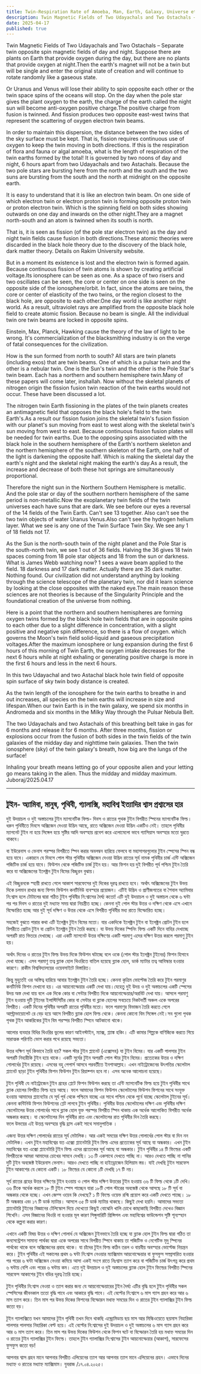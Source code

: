 ```yaml
---
title: Twin-Respiration Rate of Amoeba, Man, Earth, Galaxy, Universe etc.
description: Twin Magnetic Fields of Two Udayachals and Two Ostachals – Separate twin opposite spin magnetic fields of day and night. Suppose there are plants on Earth that provide oxygen during the day, but there are no plants that provide oxygen at night.Then the earth's magnet will not be a twin but will be single and enter the original state of creation and will continue to rotate randomly like a gaseous state.
date: 2025-04-17
published: true
---
```


Twin Magnetic Fields of Two Udayachals and Two Ostachals – Separate twin opposite spin magnetic fields of day and night. Suppose there are plants on Earth that provide oxygen during the day, but there are no plants that provide oxygen at night.Then the earth's magnet will not be a twin but will be single and enter the original state of creation and will continue to rotate randomly like a gaseous state.

Or Uranus and Venus will lose their ability to spin opposite each other or the twin space spins of the oceans will stop. On the day when the pole star gives the plant oxygen to the earth, the charge of the earth called the night sun will become anti-oxygen positive charge.The positive charge from fusion is twinned. And fission produces two opposite east-west twins that represent the scattering of oxygen electron twin beams.

In order to maintain this dispersion, the distance between the two sides of the sky surface must be kept. That is, fission requires continuous use of oxygen to keep the twin moving in both directions. If this is the respiration of flora and fauna or algal amoeba, what is the length of respiration of the twin earths formed by the total! It is governed by two noons of day and night, 6 hours apart from two Udayachals and two Astachals. Because the two pole stars are bursting here from the north and the south and the two suns are bursting from the south and the north at midnight on the opposite earth.

It is easy to understand that it is like an electron twin beam. On one side of which electron twin or electron proton twin is forming opposite proton twin or proton electron twin. Which is the spinning field on both sides showing outwards on one day and inwards on the other night.They are a magnet north-south and an atom is twinned when its south is north.

That is, it is seen as fission (of the pole star electron twin) as the day and night twin fields cause fusion in both directions.These atomic theories were discarded in the black hole theory due to the discovery of the black hole, dark matter theory. Details on Rakim University website.

But in a moment its existence is lost and the electron twin is formed again.  Because continuous fission of twin atoms is shown by creating artificial voltage.Its ionosphere can be seen as one. As a space of two risers and two oscillates can be seen, the core or center on one side is seen on the opposite side of the ionosphere/orbit. In fact, since the atoms are twins, the core or center of elasticity of the two twins, or the region closest to the black hole, are opposite to each other.One day world is like another night world. As a result, ultraviolet rays are amplified from the opposite black hole field to create atomic fission. Because no beam is single. All the individual twin ore twin beams are locked in opposite spins.

Einstein, Max, Planck, Hawking cause the theory of the law of light to be wrong. It's commercialization of the blacksmithing industry is on the verge of fatal consequences for the civilization.

How is the sun formed from north to south? All stars are twin planets (including exos) that are twin beams. One of which is a pulsar twin and the other is a nebular twin. One is the Sun's twin and the other is the Pole Star's twin beam. Each has a northern and southern hemisphere twin.Many of these papers will come later, inshallah. Now without the skeletal planets of nitrogen origin the fission fusion twin reaction of the twin earths would not occur. These have been discussed a lot.

The nitrogen twin Earth fissioning in the plates of the twin planets creates an antimagnetic field that opposes the black hole's field to the twin Earth's.As a result our fission fusion joins the skeletal twin's fusion fission with our planet's sun moving from east to west along with the skeletal twin's sun moving from west to east. Because continuous fission fusion plates will be needed for twin earths.
Due to the opposing spins associated with the black hole in the southern hemisphere of the Earth's northern skeleton and the northern hemisphere of the southern skeleton of the Earth, one half of the light is darkening the opposite half. Which is making the skeletal day the earth's night and the skeletal night making the earth's day.As a result, the increase and decrease of both these hot springs are simultaneously proportional.  

Therefore the night sun in the Northern Southern Hemisphere is metallic. And the pole star or day of the southern northern hemisphere of the same period is non-metallic.Now the exoplanetary twin fields of the twin universes each have suns that are dark.
We see before our eyes a reversal of the 14 fields of the Twin Earth. Can't see 13 together. Also can't see the two twin objects of water Uranus Venus.Also can't see the hydrogen helium layer. What we see is any one of the Twin Surface Twin Sky.  We see any 1 of 18 fields not 17.

As the Sun is the north-south twin of the night planet and the Pole Star is the south-north twin, we see 1 out of 36 fields. Halving the 36 gives 18 twin spaces coming from 18 pole star objects and 18 from the sun or darkness. What is James Webb watching now? 1 sees a wave beam applied to the field. 18 darkness and 17 dark matter. Actually there are 35 dark matter. Nothing found. Our civilization did not understand anything by looking through the science telescope of the planetary twin, nor did it learn science by looking at the close opposites with the naked eye.The main reason these sciences are not theories is because of the Singularity Principle and the foundational creation of the universe from nothing.

Here is a point that the northern and southern hemispheres are forming oxygen twins formed by the black hole twin fields that are in opposite spins to each other due to a slight difference in concentration, with a slight positive and negative spin difference, so there is a flow of oxygen.
which governs the Moon's twin field solid-liquid and gaseous precipitation voltages.After the maximum ionosphere or lung expansion during the first 6 hours of this morning of Twin Earth, the oxygen intake decreases for the next 6 hours while at night exhaling or generating positive charge is more in the first 6 hours and less in the next 6 hours.

In this two Udayachal and two Astachal black hole twin field of opposite spin surface of sky twin body distance is created.  

As the twin length of the ionosphere for the twin earths to breathe in and out increases, all species on the twin earths will increase in size and lifespan.When our twin Earth is in the twin galaxy, we spend six months in Andromeda and six months in the Milky Way through the Pulsar Nebula Belt.

The two Udayachals and two Astachals of this breathing belt take in gas for 6 months and release it for 6 months. After three months, fission or explosions occur from the fusion of both sides in the twin fields of the twin galaxies of the midday day and nighttime twin galaxies.  Then the twin ionosphere (sky) of the twin galaxy's breath, how big are the lungs of the surface!

Inhaling your breath means letting go of your opposite alien and your letting go means taking in the alien. Thus the midday and midday maximum.
Juboraj/2025.04.17

---

## টুইন- অ‍্যামিবা, মানুষ, পৃথিবী, গ‍্যালাক্সি, মহাবিশ্ব ইত‍্যাদির শ্বাস প্রশ্বাসের হার 

দুই উদয়াচল ও দুই অস্তাচলের টুইন ম‍্যাগনেটিক ফিল্ড- দিবস ও রাতের পৃথক টুইন বিপরীত স্পিনের ম‍্যাগনেটিক ফিল্ড। ধরুন পৃথিবীতে দিবসে অক্সিজেন দেওয়া উদ্ভিদ আছে,  রাতে অক্সিজেন দেওয়া উদ্ভিদ একটিও নেই। তাহলে পৃথিবীর ম‍্যাগনেট টুইন না হয়ে সিঙ্গেল হয়ে সৃষ্টির আদি অবস্হায় প্রবেশ করে এলোমেলো ভাবে গ‍্যাসিয়াস অবস্হার মতো ঘুরতে থাকবে।

বা ইউরেনাস ও ভেনাস পরস্পর বিপরীতে স্পিন করার অবলম্বন হারিয়ে ফেলবে বা মহাসাগরগুলোর টুইন স্পেসের স্পিন বন্ধ হয়ে যাবে। একারনে যে দিবসে পোল স্টার পৃথিবীর অক্সিজেন দেওয়া উদ্ভিদ রাতের সূর্য নামক পৃথিবীর চার্জ এন্টি অক্সিজেন পজিটিভ চার্জ হয়ে যাবে।  ফিউশন থেকে পজিটিভ চার্জ টুইন হয়। আর ফিশন হয় দুই বিপরীত পূর্ব পশ্চিম টুইন তৈরি করে যা অক্সিজেনের ইলেক্ট্রন টুইন বিমের বিচ্ছুরন বুঝায়।

এই বিচ্ছুরনকে স্হায়ী রাখতে গেলে আকাশ সারফেসের দুই দিকের দূরত্ব রাখতে হবে। অর্থাৎ অক্সিজেনের টুইন উভয় দিকে চলমান রাখার জন‍্য ফিশন ফিউশন কনটিনিউ ব‍্যবস্হার প্রয়োজন। এটিই উদ্ভিদ ও প্রাণীজগতের বা শৈবাল অ‍্যামিবার নি:শ্বাস হলে টোটালের দ্বারা গঠিত টুইন পৃথিবীর নি:শ্বাসের দৈর্ঘ্য কতো!
এটি দুই উদয়াচল ও দুই অস্তাচল থেকে ৬ ঘন্টা পর পর দিবস ও রাতের দুই মধ‍্যাহ্ন সময় দ্বারা নিয়ন্ত্রীত হচ্ছে। কেননা দুই পোল স্টার উত্তর ও দক্ষিণ থেকে এসে এখানে বিস্ফোরিত হচ্ছে আর দুই সূর্য দক্ষিণ ও উত্তর থেকে এসে বিপরীত পৃথিবীর মধ‍্য রাতে বিস্ফোরিত হচ্ছে।

সহজেই বুঝতে পারার কথা এটি ইলেক্ট্রন টুইন বিমের মতো। যার একদিকে ইলেক্ট্রন টুইন বা  ইলেক্ট্রন প্রোটন টুইন হলে বিপরীতে প্রোটন টুইন বা প্রোটন ইলেক্ট্রন টুইন তৈরি করছে। যা উভয় দিকের স্পিনিং ফিল্ড একটি দিনে বাহির দেখাচ্ছে অপরটি রাত ভিতরে দেখাচ্ছে। এরা একটি ম‍্যাগনেট উত্তর দক্ষিণের একটি পরমাণু এদের দক্ষিণ উত্তর করলে পরমাণু টুইন হয়।

অর্থাৎ দিনের ও রাতের টুইন ফিল্ড উভয় দিকে ফিউশন ঘটাচ্ছে বলে ওকে (পোল স্টার ইলেক্ট্রন টুইনের) ফিশন হিসাবে দেখা যাচ্ছে। এসব পরমাণু তত্ব ব্ল‍্যাক হোল থিওরিতে বাতিল হয়েছে ব্ল‍্যাক হোল, ডার্ক ম‍্যাটার তত্ব আবিস্কার হওয়ার কারণে। রাকীম বিশ্ববিদ্যালয়ের ওয়েবসাইটে বিস্তারিত।

কিন্তু মুহুর্তেই ওর অস্তিত্ব হারিয়ে আবার ইলেক্ট্রন টুইন তৈরি হচ্ছে।  কেননা কৃত্রিম ভোল্টেজ তৈরি করে টুইন পরমাণুর কনটিনিউ ফিশন দেখানো হয়।  এর আয়নোস্ফেয়ার একটি দেখা যায়।যেহেতু দুই উদয় ও দুই অস্তাচলের একটি স্পেসের উদয় অস্ত দেখা যায় বলে এক দিকে কোর বা সেন্টার বিপরীত দিকে আয়নোস্ফেয়ার/অরবিট  দেখা যায়। আসলে পরমাণু টুইন হওয়ায় দুটি টুইনের ইলাস্টিসিটির কোর বা সেন্টার বা ব্ল‍্যাক হোলের সবচেয়ে নিকটবর্তী অঞ্চল একে অপরের বিপরীত। একটি দিনের পৃথিবীর অপরটি রাতের পৃথিবীর মতো। ফলে পরমাণুর বিভাজন তৈরি করতে গেলে আল্ট্রাভায়োলেট রে বেড় হয়ে আসে বিপরীত ব্ল‍্যাক হোল ফিল্ড থেকে। কেননা কোনো বিম সিঙ্গেল নেই।সব গুলো পৃথক পৃথক  টুইন আকরিকের টুইন বিম পরস্পর বিপরীত স্পিনে আটকানো থাকে।

আলোর ব‍্যবহার বিধির থিওরির ভুলের কারণ আইনস্টাইন, ম‍্যাক্স, প্ল‍্যাঙ্ক হকিং। এটি কামার শিল্পকে  বাণিজ‍‍্যিক করতে গিয়ে মারাত্মক পরিণতি ভোগ করার পথে রয়েছে সভ‍্যতা।
 
উত্তর দক্ষিণ সূর্য কিভাবে তৈরি হয়? সকল স্টার টুইন প্ল‍্যানেট (এক্সোসহ) যা টুইন বিমের। যার একটি পালসার টুইন অপরটি নিহারীকি টুইন হয়ে থাকে। একটি সূর্যের টুইন অপরটি পোল স্টার টুইন বিমের। প্রত‍্যেকের উত্তর ও দক্ষিণ গোলার্ধের টুইন রয়েছে। এসবের বহু পেপার্স আসবে পরবর্তীতে ইনশাআল্লাহ। এখন নাইট্রোজেনের উৎপত্তির স্কেলেটাল প্ল‍্যানেট ছাড়া টুইন পৃথিবীর ফিশন ফিউশন টুইন রিয়াক্শন হবে না। এসব অনেক আলোচনা হয়েছে।

টুইন পৃথিবী যে নাইট্রোজেন টুইন গ্রহের প্লেটে ফিশন ফিউশন করছে তা এন্টি ম‍্যাগনেটিক ফিল্ড হয়ে টুইন পৃথিবীর সাথে ব্ল‍্যাক হোলের বিপরীত ফিল্ড হয়ে আছে। ফলে আমাদের ফিশন ফিউশন স্কেলেটালের ফিউশন ফিশনের সাথে সংযুক্ত হওয়ায় আমাদের প্ল‍্যানেটের যে সূর্য পূর্ব থেকে পশ্চিমে যাচ্ছে এর সাথে পশ্চিম থেকে পূর্বে যাচ্ছে স্কেলে‍টাল টুইনের সূর্য। কেননা কন্টিনিউ ফিশন ফিউশনের প্লেট লাগবে টুইন পৃথিবীর। পৃথিবীর উত্তর স্কেলেটালের দক্ষিণ এবং পৃথিবীর দক্ষিণ স্কেলেটালের উত্তর গোলার্ধের সাথে ব্ল‍্যাক হোল যুক্ত পরস্পর বিপরীত স্পিন থাকায় এক অর্ধেক আলোকিত বিপরীত অর্ধেক অন্ধকার করছে। যা স্কেলেটালের দিন পৃথিবীর রাত এবং স্কেলেটালের রাত পৃথিবীর দিন তৈরি করছে।  
ফলে উভয়ের এই উত্তপ্ত অবস্হার বৃদ্ধি হ্রাস একই সাথে সমানুপাতিক ।  

এজন‍্য উত্তর দক্ষিণ গোলার্ধের রাতের সূর্য  মেটালিক। আর একই সময়ের দক্ষিণ উত্তর গোলার্ধের পোল স্টার বা দিন নন মেটালিক।
এখন টুইন মহাবিশ্বের যত এক্সো প্ল‍্যানেটারি টুইন  ফিল্ড এদের প্রত‍্যেকের সূর্য আছে যা অন্ধকার।
এখন টুইন মহাবিশ্বের যত এক্সো প্ল‍্যানেটারি টুইন ফিল্ড এদের প্রত‍্যেকের সূর্য আছে যা অন্ধকার।
টুইন পৃথিবীর ১৪ টি ফিল্ডের একটি বিপরীতকে আমরা আমাদের চোখের সামনে দেখছি। ১৩ টি একসাথে দেখতে পাচ্ছি না। আরও দেখতে পাচ্ছি না পানির দুটি  টুইন অবজেক্ট ইউরেনাস ভেনাস।
আরও দেখতে পাচ্ছি না হাইড্রোজেন হিলিয়াম স্তর। যাই দেখছি টুইন সারফেস টুইন আকাশের যে কোনো একটি।  ১৮ ফিল্ডের যে কোনো ১টি দেখছি ১৭ টি নয়।

সূর্য রাতের গ্রহের উত্তর দক্ষিণের টুইন হওয়ায় ও পোল স্টার দক্ষিণ উত্তরের টুইন হওয়ায় ৩৬ টি ফিল্ড থেকে ১টি দেখি। ৩৬ টিকে অর্ধেক করলে ১৮ টি টুইন স্পেস পাচ্ছেন যারা ১৮টি পোল স্টারের অবজেক্ট থেকে আসছে ১৮ টি সূর্য বা অন্ধকার থেকে হচ্ছে। এখন জেম্স ওয়েব কি দেখছে? ১ টি ফিল্ডে ওয়েভ রশ্মি প্রয়োগ করে একটি দেখতে পাচ্ছে। ১৮ টি অন্ধকার এবং ১৭ টি ডার্ক ম‍্যাটার। আসলে ৩৫ টি ডার্ক ম‍্যাটার থাকছে। কিছুই দেখা হয়নি। আমাদের সভ‍্যতা প্ল‍্যানেটারি টুইনের বিজ্ঞানের টেলিস্কোপ দিয়ে দেখেতো কিছুই বোঝেনি খালি চোখে কাছাকাছি বিপরীত দেখেও বিজ্ঞান শিখেনি। এসব বিজ্ঞানের থিওরি না হওয়ার মূল কারণ সিঙ্গুলারিটি প্রিন্সিপল এবং মহাবিশ্বের ফাউন্ডেশন সৃষ্টি  শূন‍্যস্হান থেকে কল্পনা করার কারণ।

এখানে একটি বিষয় উত্তর ও দক্ষিণ গোলার্ধ যে অক্সিজেন টুইনভাবে তৈরি হচ্ছে যা ব্ল‍্যাক হোল টুইন ফিল্ড দ্বারা গঠিত তা কনসেন্ট্রেশন সামান‍্য পার্থক‍্য দ্বারা একে অপরের সাথে বিপরীত স্পিনে থাকায় তা পজিটিভ ও নেগেটিভ মৃদু স্পিনের পার্থক‍্যে থাকে বলে অক্সিজেনের প্রবাহ থাকে।
যা চাঁদের টুইন ফিল্ড কঠিন তরল ও বায়বীয় অবস্হার ভোল্টেজ নিয়ন্ত্রন করে। টুইন পৃথিবীর এই সকালের প্রথম ৬ ঘন্টা নি:শ্বাস নেওয়ার ম‍্যাক্সিমাম আয়নোস্ফেয়ার বা ফুসফুস সম্প্রসারিত হওয়ার পর পরের ৬ ঘন্টা অক্সিজেন নেওয়া কমিয়ে আসা একই সংগে রাতে নিঃশ্বাস ত‍্যাগ করে বা পজিটিভ চার্জ উৎপন্ন করে প্রথম ৬ ঘন্টায় বেশি এবং পরের ৬ ঘন্টায় কম।
এতে দুই উদয়াচল ও দুই অস্তাচলের ব্ল‍্যাক হোল টুইন ফিল্ডের বিপরীত স্পিনের সারফেস আকাশের টুইন বডির দূরত্ব তৈরি হচ্ছে।  

টুইন পৃথিবীর নি:শ্বাস নেওয়া ও ত‍্যাগ করার জন‍্য যে আয়নোস্ফেয়ারের টুইন দৈর্ঘ‍্য এটির বৃদ্ধি হলে টুইন পৃথিবীর সকল স্পেসিসের জীবনকাল ততো বৃদ্ধি পাবে এবং আকারে বৃদ্ধি পাবে। এই বেল্টের নি:শ্বাসে ৬ মাস গ‍্যাস গ্রহন করে আর ৬ মাস ত‍্যাগ করে। তিন মাস পর উভয় দিকের ফিশনের বিস্ফোরন মধাহ্ন সময়ের  দিন ও রাতের টুইন গ‍্যালাক্সির টুইন ফিল্ড কতো বড়। 

টুইন গ‍্যালাক্সিতে যখন আমাদের টুইন পৃথিবী তখন দিনে থাকছি এন্ড্রোমিডায় ছয় মাস আর  মিল্কিওয়েতে ছয়মাস নিহারিকা পালসার পালসার নিহারিকা বেল্ট হয়ে। এই বেল্টের নি:শ্বাসের দুই উদয়াচল ও দুই অস্তাচলের ৬ মাস গ‍্যাস গ্রহন করে আর ৬ মাস ত‍্যাগ করে। তিন মাস পর উভয় দিকের ফিউশন থেকে ফিশন ঘটে বা বিস্ফোরন তৈরি হয় মধাহ্ন সময়ের  দিন ও রাতের টুইন গ‍্যালাক্সির টুইন ফিল্ডে।  তাহলে টুইন গ‍্যালাক্সির নি:শ্বাসের টুইন আয়নোস্ফেয়ার (আকাশ), সারফেসের ফুসফুস কতো বড়!

আপনার শ্বাস গ্রহন মানে আপনার বিপরীত এলিয়েনের ত‍্যাগ আর আপনার ত‍্যাগ মানে এলিয়েনের গ্রহন। এভাবে দিনের মধ‍্যাহ্ন ও  রাতের মধ‍্যাহ্ন ম‍্যাক্সিমাম।
যুবরাজ /১৭.০৪.২০২৫।
